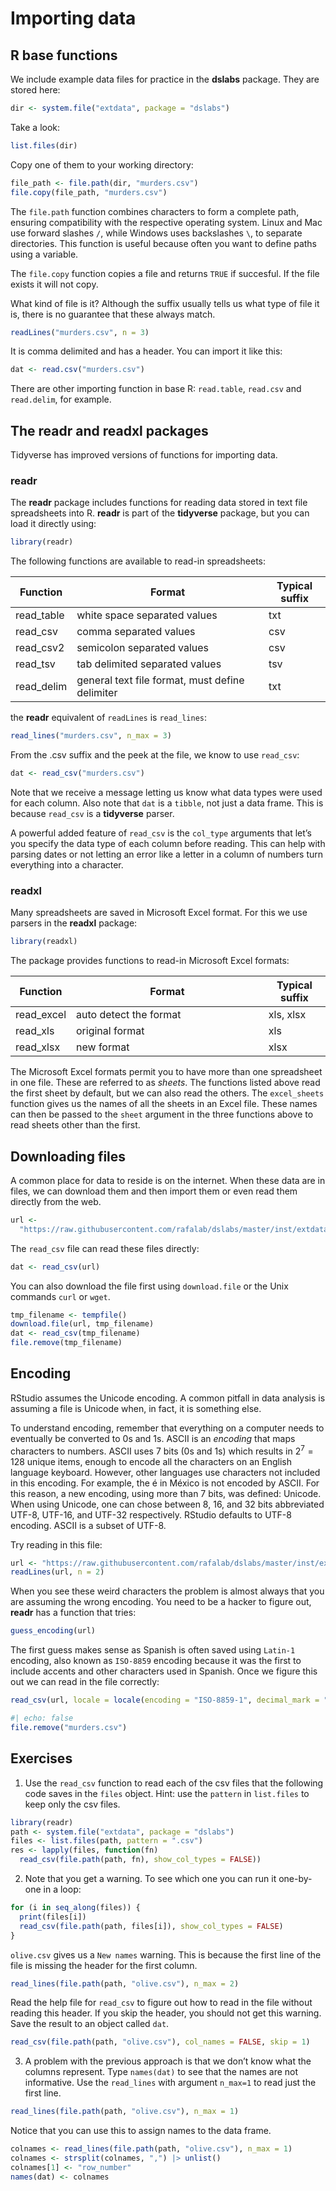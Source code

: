# Importing data 


## R base functions

We include example data files for practice in the __dslabs__ package. They are stored here:

```r
dir <- system.file("extdata", package = "dslabs")
```

Take a look:

```r
list.files(dir)
```


Copy one of them to your working directory:

```r
file_path <- file.path(dir, "murders.csv")
file.copy(file_path, "murders.csv")
```


The `file.path` function combines characters to form a complete path, ensuring compatibility with the respective operating system. Linux and Mac use forward slashes `/`, while Windows uses backslashes `\`, to separate directories. This function is useful because often you want to define paths using a variable.

The `file.copy` function copies a file and returns `TRUE` if succesful. If the file exists it will not copy.

What kind of file is it? Although the suffix usually tells us what type of file it is, there is no guarantee that these always match. 

```r
readLines("murders.csv", n = 3)
```

It is comma delimited and has a header. You can import it like this:

```r
dat <- read.csv("murders.csv")
```

There are other importing function in base R: `read.table`, `read.csv` and `read.delim`, for example.


## The readr and readxl packages

Tidyverse has improved versions of functions for importing data.

### readr

The __readr__ package includes functions for reading data stored in text file spreadsheets into R. __readr__ is part of the __tidyverse__ package, but you can load it directly using:

```r
library(readr)
```


The following functions are available to read-in spreadsheets:

| Function  | Format                                           | Typical suffix |
|-----------|--------------------------------------------------|----------------| 
| read_table| white space separated values | txt |
| read_csv | comma separated values |  csv |
| read_csv2 | semicolon separated values | csv |
| read_tsv | tab delimited separated values | tsv |
| read_delim | general text file format, must define delimiter | txt |


the  __readr__ equivalent of `readLines` is `read_lines`:

```r
read_lines("murders.csv", n_max = 3)
```

From the .csv suffix and the peek at the file, we know to use `read_csv`:

```r
dat <- read_csv("murders.csv")
```

Note that we receive a message letting us know what data types were used for each column. Also note that `dat` is a `tibble`, not just a data frame. This is because `read_csv` is a __tidyverse__ parser. 

A powerful added feature of `read_csv` is the `col_type` arguments that let's you specify the data type of each column before reading. This can help with parsing dates or not letting an error like a letter in a column of numbers turn everything into a character. 


### readxl

Many spreadsheets are saved in Microsoft Excel format. For this we use parsers in the __readxl__ package:

```r
library(readxl)
```

The package provides functions to read-in Microsoft Excel formats:

| Function  | Format                                           | Typical suffix |
|-----------|--------------------------------------------------|----------------| 
| read_excel | auto detect the format | xls, xlsx|
| read_xls | original format |  xls |
| read_xlsx | new format | xlsx |

The Microsoft Excel formats permit you to have more than one spreadsheet in one file. These are referred to as _sheets_. The functions listed above read the first sheet by default, but we can also read the others. The `excel_sheets` function gives us the names of all the sheets in an Excel file. These names can then be passed to the `sheet` argument in the three functions above to read sheets other than the first.



## Downloading files

A common place for data to reside is on the internet. When these data are in files, we can download them and then import them or even read them directly from the web. 

```r
url <- 
  "https://raw.githubusercontent.com/rafalab/dslabs/master/inst/extdata/murders.csv"
```

The `read_csv` file can read these files directly:

```r
dat <- read_csv(url)
```

You can also download the file first using `download.file` or the Unix commands `curl` or `wget`.

```r
tmp_filename <- tempfile()
download.file(url, tmp_filename)
dat <- read_csv(tmp_filename)
file.remove(tmp_filename)
```


## Encoding

RStudio assumes the Unicode encoding. A common pitfall in data analysis is assuming a file is Unicode when, in fact, it is something else.

To understand encoding, remember that everything on a computer needs to eventually be converted to 0s and 1s. ASCII is an _encoding_ that maps characters to numbers. ASCII uses 7 bits (0s and 1s) which results in $2^7 = 128$ unique items, enough to encode all the characters on an English language keyboard. However, other languages use characters not included in this encoding. For example, the é in México is not encoded by ASCII. For this reason, a new encoding, using more than 7 bits, was defined: Unicode. When using Unicode, one can chose between 8, 16, and 32 bits abbreviated UTF-8, UTF-16, and UTF-32 respectively. RStudio defaults to UTF-8 encoding. ASCII is a subset of UTF-8.

Try reading in this file:

```r
url <- "https://raw.githubusercontent.com/rafalab/dslabs/master/inst/extdata/calificaciones.csv"
readLines(url, n = 2)
```

When you see these weird characters the problem is almost always that you are assuming the wrong encoding. You need to be a hacker to figure out,  __readr__ has a function that tries:

```r
guess_encoding(url)
```

The first guess makes sense as Spanish is often saved using  `Latin-1` encoding, also known as `ISO-8859` encoding because it was the first to include accents and other characters used in Spanish. Once we figure this out we can read in the file correctly:

```r
read_csv(url, locale = locale(encoding = "ISO-8859-1", decimal_mark = ","))
```


```r
#| echo: false
file.remove("murders.csv")
```


## Exercises 


(@) Use the `read_csv` function to read each of the csv files that the following code saves in the `files` object. Hint: use the `pattern` in `list.files` to keep only the csv files.

```r
library(readr)
path <- system.file("extdata", package = "dslabs")
files <- list.files(path, pattern = ".csv")
res <- lapply(files, function(fn) 
  read_csv(file.path(path, fn), show_col_types = FALSE))
```


(@)  Note that you get a warning. To see which one you can run it one-by-one in a loop:

```r
for (i in seq_along(files)) {
  print(files[i])
  read_csv(file.path(path, files[i]), show_col_types = FALSE)
}
```


`olive.csv` gives us a `New names` warning. This is because the first line of the file is missing the header for the first column. 

```r
read_lines(file.path(path, "olive.csv"), n_max = 2)
```

Read the help file for `read_csv` to figure out how to read in the file without reading this header. If you skip the header, you should not get this warning. Save the result to an object called `dat`.

  
```r
read_csv(file.path(path, "olive.csv"), col_names = FALSE, skip = 1)
```

(@) A problem with the previous approach is that we don't know what the columns represent. Type `names(dat)` to see that the names are not informative.
Use the `read_lines ` with argument `n_max=1` to read just the first line.


```r
read_lines(file.path(path, "olive.csv"), n_max = 1)
```

Notice that you can use this to assign names to the data frame.

```r
colnames <- read_lines(file.path(path, "olive.csv"), n_max = 1) 
colnames <- strsplit(colnames, ",") |> unlist()
colnames[1] <- "row_number"
names(dat) <- colnames
```




